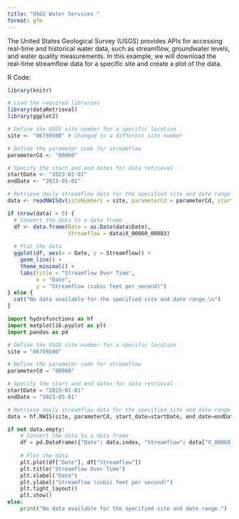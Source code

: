 ```yaml
---
title: "USGS Water Services "
format: gfm
---
```


The United States Geological Survey (USGS) provides APIs for accessing real-time and historical water data, such as streamflow, groundwater levels, and water quality measurements. In this example, we will download the real-time streamflow data for a specific site and create a plot of the data.

R Code:

```r

library(knitr)
```

```r
# Load the required libraries
library(dataRetrieval)
library(ggplot2)

# Define the USGS site number for a specific location
site <- "06759500" # Changed to a different site number

# Define the parameter code for streamflow
parameterCd <- "00060"

# Specify the start and end dates for data retrieval
startDate <- "2023-01-01"
endDate <- "2023-05-01"

# Retrieve daily streamflow data for the specified site and date range
data <- readNWISdv(siteNumbers = site, parameterCd = parameterCd, startDate = startDate, endDate = endDate)

if (nrow(data) > 0) {
  # Convert the data to a data frame
  df <- data.frame(Date = as.Date(data$Date),
                   Streamflow = data$X_00060_00003)
  
  # Plot the data
  ggplot(df, aes(x = Date, y = Streamflow)) +
    geom_line() +
    theme_minimal() +
    labs(title = "Streamflow Over Time",
         x = "Date",
         y = "Streamflow (cubic feet per second)")
} else {
  cat("No data available for the specified site and date range.\n")
}
```


```python
import hydrofunctions as hf
import matplotlib.pyplot as plt
import pandas as pd

# Define the USGS site number for a specific location
site = "06759500"

# Define the parameter code for streamflow
parameterCd = "00060"

# Specify the start and end dates for data retrieval
startDate = "2023-01-01"
endDate = "2023-05-01"

# Retrieve daily streamflow data for the specified site and date range
data = hf.NWIS(site, parameterCd, start_date=startDate, end_date=endDate).get_data()

if not data.empty:
    # Convert the data to a data frame
    df = pd.DataFrame({"Date": data.index, "Streamflow": data["X_00060_00003"]})
    
    # Plot the data
    plt.plot(df["Date"], df["Streamflow"])
    plt.title("Streamflow Over Time")
    plt.xlabel("Date")
    plt.ylabel("Streamflow (cubic feet per second)")
    plt.tight_layout()
    plt.show()
else:
    print("No data available for the specified site and date range.")
```

